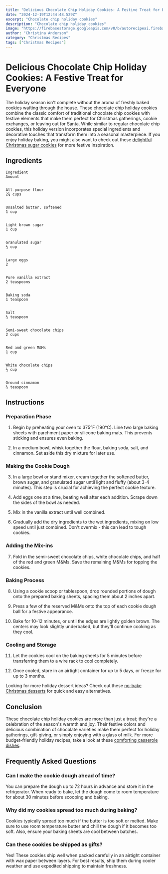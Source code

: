 ```yaml
---
title: "Delicious Chocolate Chip Holiday Cookies: A Festive Treat for Everyone"
date: "2024-12-19T12:44:48.529Z"
excerpt: "Chocolate chip holiday cookies"
description: "Chocolate chip holiday cookies"
image: "https://firebasestorage.googleapis.com/v0/b/autorecipeai.firebasestorage.app/o/generated-images%2F1734612286606-nrikyn36gb.jpg?alt=media&token=0eab13d4-c55f-460c-974b-9de014742033"
author: "Christina Anderson"
category: "Christmas Recipes"
tags: ["Christmas Recipes"]
---
```


# Delicious Chocolate Chip Holiday Cookies: A Festive Treat for Everyone


The holiday season isn't complete without the aroma of freshly baked cookies wafting through the house. These chocolate chip holiday cookies combine the classic comfort of traditional chocolate chip cookies with festive elements that make them perfect for Christmas gatherings, cookie exchanges, or leaving out for Santa. While similar to regular chocolate chip cookies, this holiday version incorporates special ingredients and decorative touches that transform them into a seasonal masterpiece. If you enjoy holiday baking, you might also want to check out these [delightful Christmas sugar cookies](https://healtystack.com/easy-christmas-sugar-cookies/) for more festive inspiration.



## Ingredients






    Ingredient
    Amount


    All-purpose flour
    2¾ cups


    Unsalted butter, softened
    1 cup


    Light brown sugar
    1 cup


    Granulated sugar
    ½ cup


    Large eggs
    2


    Pure vanilla extract
    2 teaspoons


    Baking soda
    1 teaspoon


    Salt
    ½ teaspoon


    Semi-sweet chocolate chips
    2 cups


    Red and green M&Ms
    1 cup


    White chocolate chips
    ½ cup


    Ground cinnamon
    ½ teaspoon





## Instructions


### Preparation Phase


1. Begin by preheating your oven to 375°F (190°C). Line two large baking sheets with parchment paper or silicone baking mats. This prevents sticking and ensures even baking.



2. In a medium bowl, whisk together the flour, baking soda, salt, and cinnamon. Set aside this dry mixture for later use.



### Making the Cookie Dough


3. In a large bowl or stand mixer, cream together the softened butter, brown sugar, and granulated sugar until light and fluffy (about 3-4 minutes). This step is crucial for achieving the perfect cookie texture.



4. Add eggs one at a time, beating well after each addition. Scrape down the sides of the bowl as needed.



5. Mix in the vanilla extract until well combined.



6. Gradually add the dry ingredients to the wet ingredients, mixing on low speed until just combined. Don't overmix - this can lead to tough cookies.



### Adding the Mix-ins


7. Fold in the semi-sweet chocolate chips, white chocolate chips, and half of the red and green M&Ms. Save the remaining M&Ms for topping the cookies.



### Baking Process


8. Using a cookie scoop or tablespoon, drop rounded portions of dough onto the prepared baking sheets, spacing them about 2 inches apart.



9. Press a few of the reserved M&Ms onto the top of each cookie dough ball for a festive appearance.



10. Bake for 10-12 minutes, or until the edges are lightly golden brown. The centers may look slightly underbaked, but they'll continue cooking as they cool.



### Cooling and Storage


11. Let the cookies cool on the baking sheets for 5 minutes before transferring them to a wire rack to cool completely.



12. Once cooled, store in an airtight container for up to 5 days, or freeze for up to 3 months.



Looking for more holiday dessert ideas? Check out these [no-bake Christmas desserts](https://healtystack.com/no-bake-christmas-dessert/) for quick and easy alternatives.



## Conclusion


These chocolate chip holiday cookies are more than just a treat; they're a celebration of the season's warmth and joy. Their festive colors and delicious combination of chocolate varieties make them perfect for holiday gatherings, gift-giving, or simply enjoying with a glass of milk. For more budget-friendly holiday recipes, take a look at these [comforting casserole dishes](https://healtystack.com/budget-friendly-casseroles/).



## Frequently Asked Questions


### Can I make the cookie dough ahead of time?

You can prepare the dough up to 72 hours in advance and store it in the refrigerator. When ready to bake, let the dough come to room temperature for about 30 minutes before scooping and baking.



### Why did my cookies spread too much during baking?

Cookies typically spread too much if the butter is too soft or melted. Make sure to use room temperature butter and chill the dough if it becomes too soft. Also, ensure your baking sheets are cool between batches.



### Can these cookies be shipped as gifts?

Yes! These cookies ship well when packed carefully in an airtight container with wax paper between layers. For best results, ship them during cooler weather and use expedited shipping to maintain freshness.

